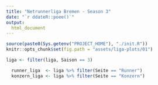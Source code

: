 ```yaml
---
title: "Netrunnerliga Bremen - Season 3"
date: "`r ddateR::poee()`"
output:
  html_document
---
```


```r
source(paste0(Sys.getenv("PROJECT_HOME"), "./init.R"))
knitr::opts_chunk$set(fig.path = "assets/liga-plots/01")

liga <- filter(liga, Saison == 3)

  runner_liga  <- liga %>% filter(Seite == "Runner")
  konzern_liga <- liga %>% filter(Seite == "Konzern")
```